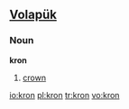 ==[[Volapük]]==

===Noun===
'''kron'''
 
# [[crown]]

[[io:kron]]
[[pl:kron]]
[[tr:kron]]
[[vo:kron]]